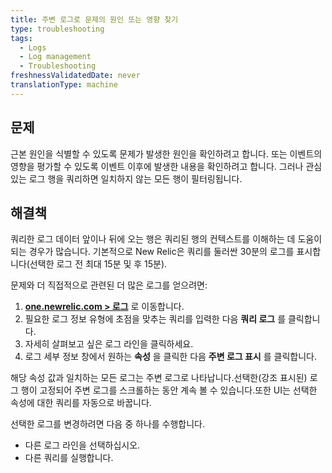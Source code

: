 ```yaml
---
title: 주변 로그로 문제의 원인 또는 영향 찾기
type: troubleshooting
tags:
  - Logs
  - Log management
  - Troubleshooting
freshnessValidatedDate: never
translationType: machine
---
```


## 문제

근본 원인을 식별할 수 있도록 문제가 발생한 원인을 확인하려고 합니다. 또는 이벤트의 영향을 평가할 수 있도록 이벤트 이후에 발생한 내용을 확인하려고 합니다. 그러나 관심 있는 로그 행을 쿼리하면 일치하지 않는 모든 행이 필터링됩니다.

## 해결책

쿼리한 로그 데이터 앞이나 뒤에 오는 행은 쿼리된 행의 컨텍스트를 이해하는 데 도움이 되는 경우가 많습니다. 기본적으로 New Relic은 쿼리를 둘러싼 30분의 로그를 표시합니다(선택한 로그 전 최대 15분 및 후 15분).

문제와 더 직접적으로 관련된 더 많은 로그를 얻으려면:

1. **[one.newrelic.com > 로그](https://one.newrelic.com)** 로 이동합니다.
2. 필요한 로그 정보 유형에 초점을 맞추는 쿼리를 입력한 다음 **쿼리 로그** 를 클릭합니다.
3. 자세히 살펴보고 싶은 로그 라인을 클릭하세요.
4. 로그 세부 정보 창에서 원하는 **속성** 을 클릭한 다음 **주변 로그 표시** 를 클릭합니다.

해당 속성 값과 일치하는 모든 로그는 주변 로그로 나타납니다.선택한(강조 표시된) 로그 행이 고정되어 주변 로그를 스크롤하는 동안 계속 볼 수 있습니다.또한 UI는 선택한 속성에 대한 쿼리를 자동으로 바꿉니다.

선택한 로그를 변경하려면 다음 중 하나를 수행합니다.

* 다른 로그 라인을 선택하십시오.
* 다른 쿼리를 실행합니다.